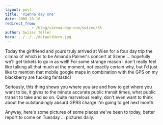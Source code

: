 ```yaml
---
layout: post
title: 'Vienna day one'
date: 2008-10-18
redirect_from: 
            - /blog/vienna-day-one/swizec/55
author: Swizec Teller
hero: ../../../defaultHero.jpg
---
```

Today the girlfriend and yours truly arrived at Wien for a four day trip the climax of which is to be Amanda Palmer's concert at Szene ... hopefully we'll get tickets to go in as well! For some strange reason I don't really feel like talking all that much at the moment, not exactly certain why, but I'd just like to mention that mobile google maps in combination with the GPS on my blackberry are fucking fantastic!

Seriously, this thing shows you where you are and how to get where you want to be, it gives to the minute accurate public transit times, what public transit to take and so on. Quite marvelous really, don't even want to think about the outstandingly absurd GPRS charge I'm going to get next month.

Anyway, here's some pictures of some places we've been to today, better report to come on Tuesday ... pictures daily.